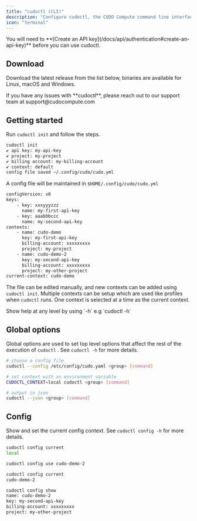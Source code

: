```yaml
---
title: "cudoctl (CLI)"
description: "Configure cudoctl, the CUDO Compute command line interface"
icon: "terminal"
---
```


<Note>
You will need to **[Create an API key](/docs/api/authentication#create-an-api-key)** before you can use cudoctl.
</Note>

## Download

Download the latest release from the list below, binaries are available for Linux, macOS and Windows.


<CliToolTable/>


<Note>
If you have any issues with **cudoctl**, please reach out to our support team at support@cudocompute.com
</Note>

## Getting started

Run `cudoctl init` and follow the steps.

```sh
cudoctl init
✔ api key: my-api-key
✔ project: my-project
✔ billing account: my-billing-account
✔ context: default
config file saved ~/.config/cudo/cudo.yml
```

A config file will be maintained in `$HOME/.config/cudo/cudo.yml`

```sh
configVersion: v0
keys:
    - key: xxxyyyzzz
      name: my-first-api-key
    - key: aaabbbccc
      name: my-second-api-key
contexts:
    - name: cudo-demo
      key: my-first-api-key
      billing-account: xxxxxxxxx
      project: my-project
    - name: cudo-demo-2
      key: my-second-api-key
      billing-account: xxxxxxxxx
      project: my-other-project
current-context: cudo-demo
```

The file can be edited manually, and new contexts can be added using `cudoctl init`. Multiple contexts can be setup which are used like profiles when `cudoctl` runs. One context is selected at a time as the current context.

<Note>
Show help at any level by using `-h` e.g `cudoctl -h`
</Note>

## Global options

Global options are used to set top level options that affect the rest of the execution of `cudoctl` . See `cudoctl -h` for more details.

```sh {{ title: 'Examples' }}
# choose a config file
cudoctl --config /etc/config/cudo.yaml <group> [command]

# set context with an environment variable
CUDOCTL_CONTEXT=local cudoctl <group> [command]

# output in json
cudoctl --json <group> [command]
```

## Config

Show and set the current config context. See `cudoctl config -h` for more details.

```sh {{ title: 'Examples' }}
cudoctl config current
local

cudoctl config use cudo-demo-2

cudoctl config current
cudo-demo-2

cudoctl config show
name: cudo-demo-2
key: my-second-api-key
billing-account: xxxxxxxxx
project: my-other-project
```
